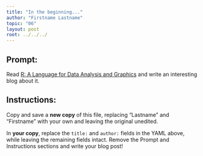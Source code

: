 ```yaml
---
title: "In the beginning..."
author: "Firstname Lastname"
topic: "06"
layout: post
root: ../../../
---
```


## Prompt:

Read [R: A Language for Data Analysis and Graphics](http://biostat.mc.vanderbilt.edu/wiki/pub/Main/JeffreyHorner/JCGSR.pdf) and write an interesting blog about it.

## Instructions:
Copy and save a **new copy** of this file, replacing "Lastname" and "Firstname" with your own and leaving the original unedited.

In **your copy**, replace the `title:` and `author:` fields in the YAML above, while leaving the remaining fields intact. Remove the Prompt and Instructions sections and write your blog post!

